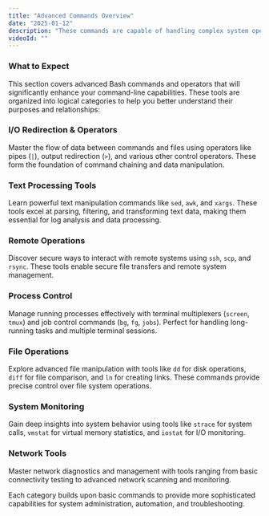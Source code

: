 ```yaml
---
title: "Advanced Commands Overview"
date: "2025-01-12"
description: "These commands are capable of handling complex system operations and automation tasks"
videoId: ""
---
```


### What to Expect

This section covers advanced Bash commands and operators that will significantly enhance your command-line capabilities. These tools are organized into logical categories to help you better understand their purposes and relationships:

### I/O Redirection & Operators
Master the flow of data between commands and files using operators like pipes (`|`), output redirection (`>`), and various other control operators. These form the foundation of command chaining and data manipulation.

### Text Processing Tools
Learn powerful text manipulation commands like `sed`, `awk`, and `xargs`. These tools excel at parsing, filtering, and transforming text data, making them essential for log analysis and data processing.

### Remote Operations
Discover secure ways to interact with remote systems using `ssh`, `scp`, and `rsync`. These tools enable secure file transfers and remote system management.

### Process Control
Manage running processes effectively with terminal multiplexers (`screen`, `tmux`) and job control commands (`bg`, `fg`, `jobs`). Perfect for handling long-running tasks and multiple terminal sessions.

### File Operations
Explore advanced file manipulation with tools like `dd` for disk operations, `diff` for file comparison, and `ln` for creating links. These commands provide precise control over file system operations.

### System Monitoring
Gain deep insights into system behavior using tools like `strace` for system calls, `vmstat` for virtual memory statistics, and `iostat` for I/O monitoring.

### Network Tools
Master network diagnostics and management with tools ranging from basic connectivity testing to advanced network scanning and monitoring.

Each category builds upon basic commands to provide more sophisticated capabilities for system administration, automation, and troubleshooting.